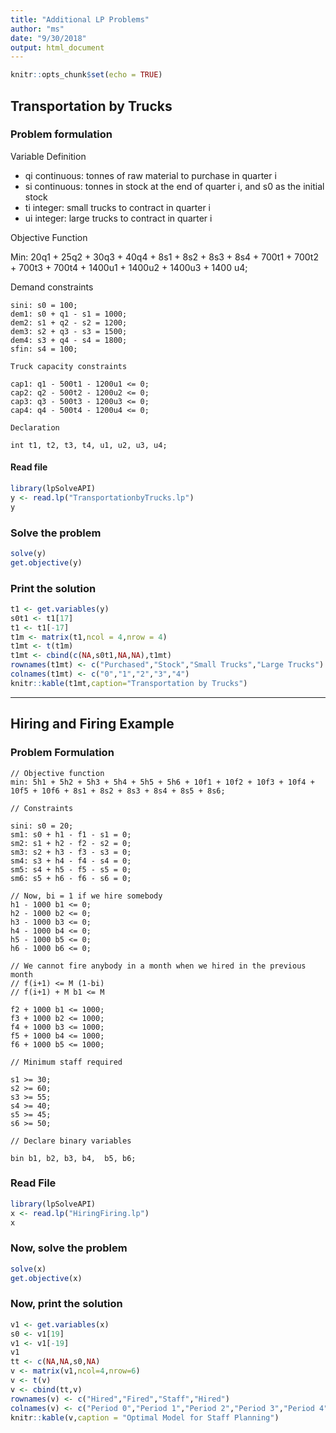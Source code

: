 ```yaml
---
title: "Additional LP Problems"
author: "ms"
date: "9/30/2018"
output: html_document
---
```


```r
knitr::opts_chunk$set(echo = TRUE)
```

## Transportation by Trucks

### Problem formulation

Variable Definition

* qi continuous: tonnes of raw material to purchase in quarter i
* si continuous: tonnes in stock at the end of quarter i, and s0 as the initial stock
* ti integer: small trucks to contract in quarter i
* ui integer: large trucks to contract in quarter i

Objective Function

Min: 20q1 + 25q2 + 30q3 + 40q4 + 8s1 + 8s2 + 8s3 + 8s4 + 700t1 + 700t2 + 700t3 + 700t4 + 1400u1 + 1400u2 + 1400u3 + 1400 u4;

Demand constraints

```
sini: s0 = 100;
dem1: s0 + q1 - s1 = 1000;
dem2: s1 + q2 - s2 = 1200;
dem3: s2 + q3 - s3 = 1500;
dem4: s3 + q4 - s4 = 1800;
sfin: s4 = 100;

Truck capacity constraints

cap1: q1 - 500t1 - 1200u1 <= 0;
cap2: q2 - 500t2 - 1200u2 <= 0;
cap3: q3 - 500t3 - 1200u3 <= 0;
cap4: q4 - 500t4 - 1200u4 <= 0;

Declaration

int t1, t2, t3, t4, u1, u2, u3, u4;
```

#### Read file

```r
library(lpSolveAPI)
y <- read.lp("TransportationbyTrucks.lp")
y
```

### Solve the problem
```r
solve(y)
get.objective(y)
```

### Print the solution
```r
t1 <- get.variables(y)
s0t1 <- t1[17]
t1 <- t1[-17]
t1m <- matrix(t1,ncol = 4,nrow = 4)
t1mt <- t(t1m)
t1mt <- cbind(c(NA,s0t1,NA,NA),t1mt)
rownames(t1mt) <- c("Purchased","Stock","Small Trucks","Large Trucks")
colnames(t1mt) <- c("0","1","2","3","4")
knitr::kable(t1mt,caption="Transportation by Trucks")
```

******************

## Hiring and Firing Example

### Problem Formulation

```
// Objective function
min: 5h1 + 5h2 + 5h3 + 5h4 + 5h5 + 5h6 + 10f1 + 10f2 + 10f3 + 10f4 + 10f5 + 10f6 + 8s1 + 8s2 + 8s3 + 8s4 + 8s5 + 8s6;

// Constraints

sini: s0 = 20;
sm1: s0 + h1 - f1 - s1 = 0; 
sm2: s1 + h2 - f2 - s2 = 0;
sm3: s2 + h3 - f3 - s3 = 0; 
sm4: s3 + h4 - f4 - s4 = 0;
sm5: s4 + h5 - f5 - s5 = 0;
sm6: s5 + h6 - f6 - s6 = 0;

// Now, bi = 1 if we hire somebody
h1 - 1000 b1 <= 0;
h2 - 1000 b2 <= 0;
h3 - 1000 b3 <= 0;
h4 - 1000 b4 <= 0;
h5 - 1000 b5 <= 0;
h6 - 1000 b6 <= 0;

// We cannot fire anybody in a month when we hired in the previous month
// f(i+1) <= M (1-bi)
// f(i+1) + M b1 <= M

f2 + 1000 b1 <= 1000;
f3 + 1000 b2 <= 1000;
f4 + 1000 b3 <= 1000;
f5 + 1000 b4 <= 1000;
f6 + 1000 b5 <= 1000;

// Minimum staff required

s1 >= 30;
s2 >= 60;
s3 >= 55;
s4 >= 40;
s5 >= 45;
s6 >= 50;

// Declare binary variables

bin b1, b2, b3, b4,  b5, b6;

```

### Read File

```r
library(lpSolveAPI)
x <- read.lp("HiringFiring.lp")
x
```

### Now, solve the problem
```r
solve(x)
get.objective(x)
```

### Now, print the solution

```r
v1 <- get.variables(x)
s0 <- v1[19]
v1 <- v1[-19]
v1
tt <- c(NA,NA,s0,NA)
v <- matrix(v1,ncol=4,nrow=6)
v <- t(v)
v <- cbind(tt,v)
rownames(v) <- c("Hired","Fired","Staff","Hired")
colnames(v) <- c("Period 0","Period 1","Period 2","Period 3","Period 4","Period 5","Period 6")
knitr::kable(v,caption = "Optimal Model for Staff Planning")
```
